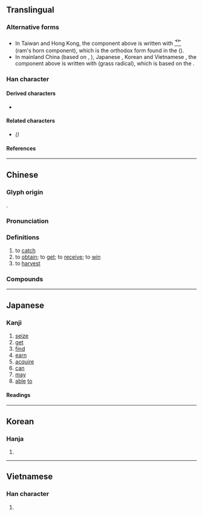 {{also|获}}
{{character info}}
==Translingual==

===Alternative forms===
* In Taiwan and Hong Kong, the component above <big>{{l|mul|蒦}}</big> is written with <span style="font-size:large;">[[⻀]]</span> (ram's horn component), which is the orthodox form found in the {{w|Shuowen Jiezi}} ({{w2|zh|說文解字}}).
* In mainland China (based on {{w|Xin Zixing}}, {{w2|zh|新字形}}), Japanese {{w|kanji}}, Korean {{w|hanja}} and Vietnamese {{w|History of writing in Vietnam|Nôm}}, the component above <big>{{l|mul|蒦}}</big> is written with <span style="font-size:large;">{{l|mul|艹}}</span> (grass radical), which is based on the {{w|Kangxi dictionary}}.

===Han character===
{{Han char|rn=94|rad=犬|as=14|sn=17|snm++=16|four=44247|canj=KHTOE|ids=⿰犭蒦}}

====Derived characters====
* {{l|mul|[[𫾢]]}} <!-- Note: 𤄀 and 𫻞 are derived from 𫉬 not 獲 -->

====Related characters====
* {{l|mul|[[获]]}} ''({{w|Simplified Chinese}})''

====References====
{{Han ref|kx=0720.190|dkj=20758|dj=1132.060|hdz=21370.060|uh=7372}}

----

==Chinese==
{{zh-forms|s=获|alt=*⿱艹⿰犭隻}}

===Glyph origin===
{{Han etym}}
{{Han compound|犬|alt1=犭|蒦|c1=s|c2=p|ls=psc}}.

===Pronunciation===
{{zh-pron
|m=huò
|c=wok6
|h=gd=fêd6
|md=hĕk 
|mn=qz:hia̍k/tw,xm,zz:he̍k
|mn-t=uag8
|mc=y
|oc=y
|ma=
|cat=v
}}

===Definitions===
{{zh-hanzi}}

# to [[catch]]
# to [[obtain]]; to [[get]]; to [[receive]]; to [[win]]
# to [[harvest]]

===Compounds===
{{zh-der|獲得|獲得性|獲得性免疫|獲獎|獲救|獲利|獲取|獲勝|獲釋|獲悉|獲知|獲致|獲准|幸獲識荊|如獲珍寶|俘獲|係獲|不勞而獲|弋獲|創獲|一無所獲|尋獲|大獲全勝|人贓俱獲|如獲至寶|不獲|大有斬獲|先難後獲|拿獲|拾獲|摧堅獲醜|擒獲|獲益匪淺|獲利率|捕獲|探驪獲珠|獲益良多|抄獲|田父之獲|獲益不淺|獲咎|漁獲|漁獲量|破獲|收獲|獲益|截獲|斬獲|獲捷|獲罪|獲利倍蓰|撐頭獲腦|接獲|獲戾|盤獲|查獲|榮獲|野獲編|虜獲|繳獲|致獲|起獲|辭不獲命|臧獲|緝獲|獵獲}}

{{zh-cat|Intermediate}}

----

==Japanese==

===Kanji===
{{ja-kanji|grade=c|rs=犬14}}

# [[seize]]
# [[get]]
# [[find]]
# [[earn]]
# [[acquire]]
# [[can]]
# [[may]]
# [[able]] [[to]]

====Readings====
{{ja-readings
|goon=わく
|kanon=かく
|kun=え-る
}}

----

==Korean==

===Hanja===
{{ko-hanja|hangeul=[[획]], [[확]]|eumhun=|rv=hoek, hwak|mr=hoek, hwak|y=hoyk, hwak}}

# {{rfdef|ko|sort=犬14}}

----

==Vietnamese==

===Han character===
{{vi-readings|reading=hoạch, oách|rs=犬14}}

# {{rfdef|vi|sort=犬14}}